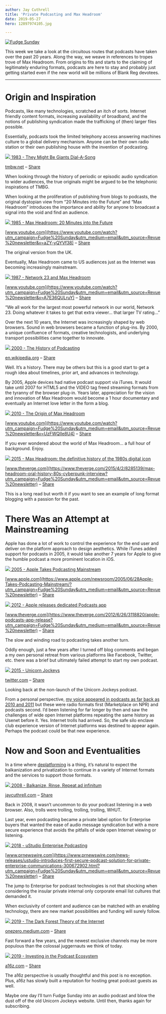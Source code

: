 ```yaml
---
author: Jay Cuthrell
title: 'Private Podcasting and Max Headroom'
date: 2019-05-27
hero: 12897974105.jpg

---
```



[![Fudge Sunday](./index_files/fudgesunday.png) ](https://www.getrevue.co/profile/jaycuthrell?utm_campaign=Issue&utm_content=profileimage&utm_medium=email&utm_source=Fudge+Sunday)  
  
This week we take a look at the circuitous routes that podcasts have taken
over the past 20 years. Along the way, we weave in references to tropes trove
of Max Headroom. From origins to fits and starts to the claiming of
legitimately enduring formats, podcasts are here to stay and probably just
getting started even if the new world will be millions of Blank Reg devotees.  
  
* * *  
  
# Origin and Inspiration  
  
Podcasts, like many technologies, scratched an itch of sorts. Internet
friendly content formats, increasing availability of broadband, and the
notions of publishing syndication made the trafficking of (then) larger files
possible.

Essentially, podcasts took the limited telephony access answering machines
culture to a global delivery mechanism. Anyone can be their own radio station
or their own publishing house with the invention of podcasting.  
  
[![](./index_files/300px-DAS_paper.jpg) ](http://tmbw.net/wiki/Dial-A-Song?utm_campaign=Fudge%20Sunday&utm_medium=email&utm_source=Revue%20newsletter)[1983 - They Might Be Giants Dial-A-Song](http://tmbw.net/wiki/Dial-A-Song?utm_campaign=Fudge%20Sunday&utm_medium=email&utm_source=Revue%20newsletter)

[tmbw.net](http://tmbw.net/wiki/Dial-A-Song?utm_campaign=Fudge%20Sunday&utm_medium=email&utm_source=Revue%20newsletter) – [Share](http://rev.vu/oDnxqn?utm_campaign=Issue&utm_content=share&utm_medium=email&utm_source=Fudge+Sunday)

When looking through the history of periodic or episodic audio syndication to
wider audiences, the true originals might be argued to be the telephonic
inspirations of TMBG.  
  
When looking at the proliferation of publishing from blogs to podcasts, the
original dystopian view from “20 Minutes into the Future” and “Max Headroom”
introduces the importance and ability for anyone to broadcast a signal into
the void and find an audience.  
  
[![](./index_files/hqdefault.jpg) ](https://www.youtube.com/watch?utm_campaign=Fudge%20Sunday&utm_medium=email&utm_source=Revue%20newsletter&v=aZY-yQYVf38)[1985 - Max Headroom: 20 Minutes into the Future](https://www.youtube.com/watch?utm_campaign=Fudge%20Sunday&utm_medium=email&utm_source=Revue%20newsletter&v=aZY-yQYVf38)

[www.youtube.com](https://www.youtube.com/watch?utm_campaign=Fudge%20Sunday&utm_medium=email&utm_source=Revue%20newsletter&v=aZY-yQYVf38) – [Share](http://rev.vu/dM6QNX?utm_campaign=Issue&utm_content=share&utm_medium=email&utm_source=Fudge+Sunday)

The original version from the UK.  
  
Eventually, Max Headroom came to US audiences just as the Internet was
becoming increasingly mainstream.  
  
[![](./index_files/hqdefault\(1\).jpg) ](https://www.youtube.com/watch?utm_campaign=Fudge%20Sunday&utm_medium=email&utm_source=Revue%20newsletter&v=A7E36QULruY)[1987 - Network 23 and Max Headroom](https://www.youtube.com/watch?utm_campaign=Fudge%20Sunday&utm_medium=email&utm_source=Revue%20newsletter&v=A7E36QULruY)

[www.youtube.com](https://www.youtube.com/watch?utm_campaign=Fudge%20Sunday&utm_medium=email&utm_source=Revue%20newsletter&v=A7E36QULruY) – [Share](http://rev.vu/4KPkxa?utm_campaign=Issue&utm_content=share&utm_medium=email&utm_source=Fudge+Sunday)

“We all work for the largest most powerful network in our world, Network 23.
Doing whatever it takes to get that extra viewer… that larger TV rating…”  
  
Over the next 10 years, the Internet was increasingly shaped by web browsers.
Sound in web browsers became a function of plug-ins. By 2000, a unique
confluence of formats, creative technologists, and underlying transport
possibilities came together to innovate.  
  
[![](./index_files/wikimedia-button.png) ](https://en.wikipedia.org/wiki/History_of_podcasting?utm_campaign=Fudge%20Sunday&utm_medium=email&utm_source=Revue%20newsletter)[2000 - The History of Podcasting](https://en.wikipedia.org/wiki/History_of_podcasting?utm_campaign=Fudge%20Sunday&utm_medium=email&utm_source=Revue%20newsletter)

[en.wikipedia.org](https://en.wikipedia.org/wiki/History_of_podcasting?utm_campaign=Fudge%20Sunday&utm_medium=email&utm_source=Revue%20newsletter) – [Share](http://rev.vu/ed403J?utm_campaign=Issue&utm_content=share&utm_medium=email&utm_source=Fudge+Sunday)

Well. It’s a history. There may be others but this is a good start to get a
rough idea about timelines, prior art, and advances in technology.  
  
By 2005, Apple devices had native podcast support via iTunes. It would take
until 2007 for HTML5 and the VIDEO tag freed streaming formats from the
tyranny of the browser plug-in. Years later, appreciation for the vision and
innovation of Max Headroom would become a 1 hour documentary and eventually an
Internet love letter in the form a blog.  
  
[![](./index_files/hqdefault\(2\).jpg) ](https://www.youtube.com/watch?utm_campaign=Fudge%20Sunday&utm_medium=email&utm_source=Revue%20newsletter&v=UzFWQIIe8U4)[2010 - The Origin of Max Headroom](https://www.youtube.com/watch?utm_campaign=Fudge%20Sunday&utm_medium=email&utm_source=Revue%20newsletter&v=UzFWQIIe8U4)

[www.youtube.com](https://www.youtube.com/watch?utm_campaign=Fudge%20Sunday&utm_medium=email&utm_source=Revue%20newsletter&v=UzFWQIIe8U4) – [Share](http://rev.vu/YlaGZ5?utm_campaign=Issue&utm_content=share&utm_medium=email&utm_source=Fudge+Sunday)

If you ever wondered about the world of Max Headroom… a full hour of
background. Enjoy.  
  
[![](./index_files/social-share_1024.0.png) ](https://www.theverge.com/2015/4/2/8285139/max-headroom-oral-history-80s-cyberpunk-interview?utm_campaign=Fudge%20Sunday&utm_medium=email&utm_source=Revue%20newsletter)[2015 - Max Headroom: the definitive history of the 1980s digital icon](https://www.theverge.com/2015/4/2/8285139/max-headroom-oral-history-80s-cyberpunk-interview?utm_campaign=Fudge%20Sunday&utm_medium=email&utm_source=Revue%20newsletter)

[www.theverge.com](https://www.theverge.com/2015/4/2/8285139/max-headroom-oral-history-80s-cyberpunk-interview?utm_campaign=Fudge%20Sunday&utm_medium=email&utm_source=Revue%20newsletter) – [Share](http://rev.vu/4KPkxk?utm_campaign=Issue&utm_content=share&utm_medium=email&utm_source=Fudge+Sunday)

This is a long read but worth it if you want to see an example of long format
blogging with a passion for the past.  
  
# There Was an Attempt at Mainstreaming  
  
Apple has done a lot of work to control the experience for the end user and
deliver on the platform approach to design aesthetics. While iTunes added
support for podcasts in 2005, it would take another 7 years for Apple to give
the humble podcast a more prominent location in iOS.  
  
[![](./index_files/defaultog.png.large.png) ](https://www.apple.com/newsroom/2005/06/28Apple-Takes-Podcasting-Mainstream/?utm_campaign=Fudge%20Sunday&utm_medium=email&utm_source=Revue%20newsletter)[2005 - Apple Takes Podcasting Mainstream](https://www.apple.com/newsroom/2005/06/28Apple-Takes-Podcasting-Mainstream/?utm_campaign=Fudge%20Sunday&utm_medium=email&utm_source=Revue%20newsletter)

[www.apple.com](https://www.apple.com/newsroom/2005/06/28Apple-Takes-Podcasting-Mainstream/?utm_campaign=Fudge%20Sunday&utm_medium=email&utm_source=Revue%20newsletter) – [Share](http://rev.vu/raV36E?utm_campaign=Issue&utm_content=share&utm_medium=email&utm_source=Fudge+Sunday)  
  
[![](./index_files/apple_podcasts_app.1419970307.png) ](https://www.theverge.com/2012/6/26/3118820/apple-podcasts-app-release?utm_campaign=Fudge%20Sunday&utm_medium=email&utm_source=Revue%20newsletter)[2012 - Apple releases dedicated Podcasts app](https://www.theverge.com/2012/6/26/3118820/apple-podcasts-app-release?utm_campaign=Fudge%20Sunday&utm_medium=email&utm_source=Revue%20newsletter)

[www.theverge.com](https://www.theverge.com/2012/6/26/3118820/apple-podcasts-app-release?utm_campaign=Fudge%20Sunday&utm_medium=email&utm_source=Revue%20newsletter) – [Share](http://rev.vu/XGAbam?utm_campaign=Issue&utm_content=share&utm_medium=email&utm_source=Fudge+Sunday)

The slow and winding road to podcasting takes another turn.  
  
Oddly enough, just a few years after I turned off blog comments and began a my
own personal retreat from various platforms like Facebook, Twitter, etc. there
was a brief but ultimately failed attempt to start my own podcast.  
  
[![](./index_files/PdLYwZbL_400x400.png) ](https://twitter.com/UnicornJockeys/status/678296062382092289?utm_campaign=Fudge%20Sunday&utm_medium=email&utm_source=Revue%20newsletter)[2015 - Unicorn Jockeys](https://twitter.com/UnicornJockeys/status/678296062382092289?utm_campaign=Fudge%20Sunday&utm_medium=email&utm_source=Revue%20newsletter)

[twitter.com](https://twitter.com/UnicornJockeys/status/678296062382092289?utm_campaign=Fudge%20Sunday&utm_medium=email&utm_source=Revue%20newsletter) – [Share](http://rev.vu/nanxD6?utm_campaign=Issue&utm_content=share&utm_medium=email&utm_source=Fudge+Sunday)

Looking back at the non-launch of the Unicorn Jockeys podcast.  
  
From a personal perspective, [my voice appeared in podcasts as far back as 2010 and 2011](https://jaycuthrell.com/media/?utm_campaign=Fudge%20Sunday&utm_medium=email&utm_source=Revue%20newsletter) but these were radio formats first (Marketplace on NPR) and podcasts second. I’d been listening for far longer by then and saw the challenges of wide open Internet platforms repeating the same history as Usenet before it. Yes. Internet trolls had arrived. So, the safe silo enclave club experience version of Internet platforms was destined to appear again. Perhaps the podcast could be that new experience.  
  
# Now and Soon and Eventualities  
  
In a time where [deplatforming](https://en.wikipedia.org/wiki/Deplatforming?utm_campaign=Fudge%20Sunday&utm_medium=email&utm_source=Revue%20newsletter) is a thing, it’s natural to expect the balkanization and privatization to continue in a variety of Internet formats and the services to support those formats.  
  
[![](./index_files/1year.jpg) ](/balkanize-rinse-repeat-ad-infinitum/?utm_campaign=Fudge%20Sunday&utm_medium=email&utm_source=Revue%20newsletter)[2008 - Balkanize, Rinse, Repeat ad infinitum](/balkanize-rinse-repeat-ad-infinitum/?utm_campaign=Fudge%20Sunday&utm_medium=email&utm_source=Revue%20newsletter)

[jaycuthrell.com](balkanize-rinse-repeat-ad-infinitum/?utm_campaign=Fudge%20Sunday&utm_medium=email&utm_source=Revue%20newsletter) – [Share](http://rev.vu/3B4GN6?utm_campaign=Issue&utm_content=share&utm_medium=email&utm_source=Fudge+Sunday)

Back in 2008, it wasn’t uncommon to do your podcast listening in a web
browser. Also, trolls were trolling, trolling, trolling, WHUT.  
  
Last year, even podcasting became a private label option for Enterprise buyers
that wanted the ease of audio message syndication but with a more secure
experience that avoids the pitfalls of wide open Internet viewing or
listening.  
  
[![](./index_files/uStudio_Logo.jpg) ](https://www.prnewswire.com/news-releases/ustudio-introduces-first-secure-podcast-solution-for-private-enterprise-communications-300672902.html?utm_campaign=Fudge%20Sunday&utm_medium=email&utm_source=Revue%20newsletter)[2018 - uStudio Enterprise Podcasting](https://www.prnewswire.com/news-releases/ustudio-introduces-first-secure-podcast-solution-for-private-enterprise-communications-300672902.html?utm_campaign=Fudge%20Sunday&utm_medium=email&utm_source=Revue%20newsletter)

[www.prnewswire.com](https://www.prnewswire.com/news-releases/ustudio-introduces-first-secure-podcast-solution-for-private-enterprise-communications-300672902.html?utm_campaign=Fudge%20Sunday&utm_medium=email&utm_source=Revue%20newsletter) – [Share](http://rev.vu/bJ3KXd?utm_campaign=Issue&utm_content=share&utm_medium=email&utm_source=Fudge+Sunday)

The jump to Enterprise for podcast technologies is not that shocking when
considering the insular private internal only corporate email list cultures
that demanded it.  
  
When exclusivity of content and audience can be matched with an enabling
technology, there are new market possibilities and funding will surely follow.  
  
[![](./index_files/0_C__knszvhJ6NCa11) ](https://onezero.medium.com/the-dark-forest-theory-of-the-internet-7dc3e68a7cb1?gi=23d7ff20eafa&utm_campaign=Fudge%20Sunday&utm_medium=email&utm_source=Revue%20newsletter)[2019 - The Dark Forest Theory of the Internet](https://onezero.medium.com/the-dark-forest-theory-of-the-internet-7dc3e68a7cb1?gi=23d7ff20eafa&utm_campaign=Fudge%20Sunday&utm_medium=email&utm_source=Revue%20newsletter)

[onezero.medium.com](https://onezero.medium.com/the-dark-forest-theory-of-the-internet-7dc3e68a7cb1?gi=23d7ff20eafa&utm_campaign=Fudge%20Sunday&utm_medium=email&utm_source=Revue%20newsletter) – [Share](http://rev.vu/296Vn8?utm_campaign=Issue&utm_content=share&utm_medium=email&utm_source=Fudge+Sunday)

Fast forward a few years, and the newest exclusive channels may be more
populous than the colossal juggernauts we think of today.  
  
[![](./index_files/Podcast-FeatureImage3.jpg) ](https://a16z.com/2019/05/23/podcast-ecosystem-investing-2019/?utm_campaign=Fudge%20Sunday&utm_medium=email&utm_source=Revue%20newsletter)[2019 - Investing in the Podcast Ecosystem](https://a16z.com/2019/05/23/podcast-ecosystem-investing-2019/?utm_campaign=Fudge%20Sunday&utm_medium=email&utm_source=Revue%20newsletter)

[a16z.com](https://a16z.com/2019/05/23/podcast-ecosystem-investing-2019/?utm_campaign=Fudge%20Sunday&utm_medium=email&utm_source=Revue%20newsletter) – [Share](http://rev.vu/1DY4NX?utm_campaign=Issue&utm_content=share&utm_medium=email&utm_source=Fudge+Sunday)

The a16z perspective is usually thoughtful and this post is no exception.
Plus, a16z has slowly built a reputation for hosting great podcast guests as
well.  
  
Maybe one day I’ll turn Fudge Sunday into an audio podcast and blow the dust
off of the old Unicorn Jockeys website. Until then, thanks again for
subscribing.  
  
